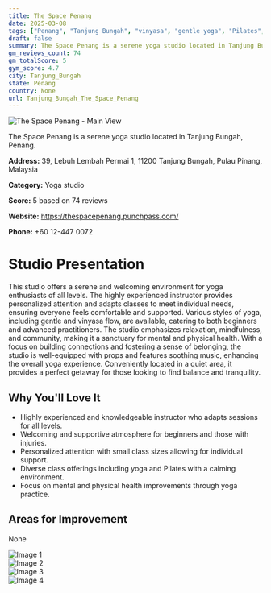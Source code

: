 ```yaml
---
title: The Space Penang
date: 2025-03-08
tags: ["Penang", "Tanjung Bungah", "vinyasa", "gentle yoga", "Pilates", "calm", "inclusive", "Tanjung Bungah"]  
draft: false
summary: The Space Penang is a serene yoga studio located in Tanjung Bungah, Penang.
gm_reviews_count: 74
gm_totalScore: 5
gym_score: 4.7
city: Tanjung_Bungah
state: Penang
country: None
url: Tanjung_Bungah_The_Space_Penang
---
```


<div className="aspect-[16/9] relative my-8">
  <img 
    src="https://lh5.googleusercontent.com/p/AF1QipMrM1dh5pUTMnwXXuebqlV9W-ZuGGxK-GJE_fqT=w1920-h1080-k-no"
    alt="The Space Penang - Main View"
    className="object-cover absolute inset-0 w-full h-full rounded-lg"
  />
</div>

The Space Penang is a serene yoga studio located in Tanjung Bungah, Penang.

**Address:** 39, Lebuh Lembah Permai 1, 11200 Tanjung Bungah, Pulau Pinang, Malaysia

**Category:** Yoga studio

**Score:** 5 based on 74 reviews

**Website:** https://thespacepenang.punchpass.com/

**Phone:** +60 12-447 0072

# Studio Presentation

This studio offers a serene and welcoming environment for yoga enthusiasts of all levels. The highly experienced instructor provides personalized attention and adapts classes to meet individual needs, ensuring everyone feels comfortable and supported. Various styles of yoga, including gentle and vinyasa flow, are available, catering to both beginners and advanced practitioners. The studio emphasizes relaxation, mindfulness, and community, making it a sanctuary for mental and physical health. With a focus on building connections and fostering a sense of belonging, the studio is well-equipped with props and features soothing music, enhancing the overall yoga experience. Conveniently located in a quiet area, it provides a perfect getaway for those looking to find balance and tranquility.

## Why You'll Love It

- Highly experienced and knowledgeable instructor who adapts sessions for all levels.
- Welcoming and supportive atmosphere for beginners and those with injuries.
- Personalized attention with small class sizes allowing for individual support.
- Diverse class offerings including yoga and Pilates with a calming environment.
- Focus on mental and physical health improvements through yoga practice.

## Areas for Improvement

None

<div className="grid grid-cols-1 xl:grid-cols-2 gap-4 my-8">
<div className="aspect-[4/3] relative"><img src="https://lh5.googleusercontent.com/p/AF1QipOvdH8EuAaTsJ48InG2hQiIqFXKDwrXCpSonf69=w1920-h1080-k-no" alt="Image 1" className="object-cover absolute inset-0 w-full h-full rounded-lg" /></div>
<div className="aspect-[4/3] relative"><img src="https://lh5.googleusercontent.com/p/AF1QipNgKz1QMfHkX_DefQYzfv2jgtOYWfpXOgGu_rw7=w1920-h1080-k-no" alt="Image 2" className="object-cover absolute inset-0 w-full h-full rounded-lg" /></div>
<div className="aspect-[4/3] relative"><img src="https://lh5.googleusercontent.com/p/AF1QipPLW8NqOV2Ea-5LnNErjUBTSOxSVz3OJTruv9lZ=w1920-h1080-k-no" alt="Image 3" className="object-cover absolute inset-0 w-full h-full rounded-lg" /></div>
<div className="aspect-[4/3] relative"><img src="https://lh5.googleusercontent.com/p/AF1QipNZZ3zin5vPbPISgEl-PajNJMYtKIeD_RAh2qNW=w1920-h1080-k-no" alt="Image 4" className="object-cover absolute inset-0 w-full h-full rounded-lg" /></div>
</div>